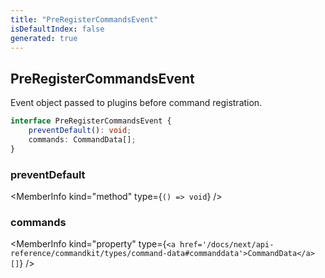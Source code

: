 ```yaml
---
title: "PreRegisterCommandsEvent"
isDefaultIndex: false
generated: true
---
```



<!-- This file was generated from the CommandKit source. Do not modify. Instead, re-run the "docgen" script -->


## PreRegisterCommandsEvent

<GenerationInfo sourceFile="packages/commandkit/src/app/register/CommandRegistrar.ts" sourceLine="9" packageName="commandkit" />

Event object passed to plugins before command registration.

```ts title="Signature"
interface PreRegisterCommandsEvent {
    preventDefault(): void;
    commands: CommandData[];
}
```

<div className="members-wrapper">

### preventDefault

<MemberInfo kind="method" type={`() => void`}   />


### commands

<MemberInfo kind="property" type={`<a href='/docs/next/api-reference/commandkit/types/command-data#commanddata'>CommandData</a>[]`}   />




</div>
